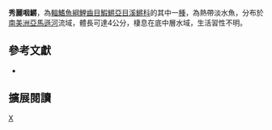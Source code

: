 {{Speciesbox 
| taxon = Laimosemion dibaphus
| status = NE
| status_system = IUCN3.1
| authority =  [[Myers|Myers]], 1927
| synonyms = *''Rivulus dibaphus, Myers, 1927 ''
}}
'''秀麗咽鱂'''，為[[輻鰭魚綱|輻鰭魚綱]][[鯉齒目|鯉齒目]][[鰕鱂亞目|鰕鱂亞目]][[溪鱂科|溪鱂科]]的其中一[[種|種]]，為熱帶淡水魚，分布於[[南美洲|南美洲]][[亞馬遜河|亞馬遜河]]流域，體長可達4公分，棲息在底中層水域，生活習性不明。
== 參考文獻 ==
*{{FishBase_species|genus=Laimosemion|species=dibaphus|year=2014|month=8}}

== 擴展閱讀 ==
{{refbegin}}
{{wikispecies-inline|Laimosemion dibaphus|秀麗咽鱂}}
{{refend}}
{{Taxonbar|from=Q5523418}}

[[Category:咽鱂屬|X]]


{{魚類小作品}}